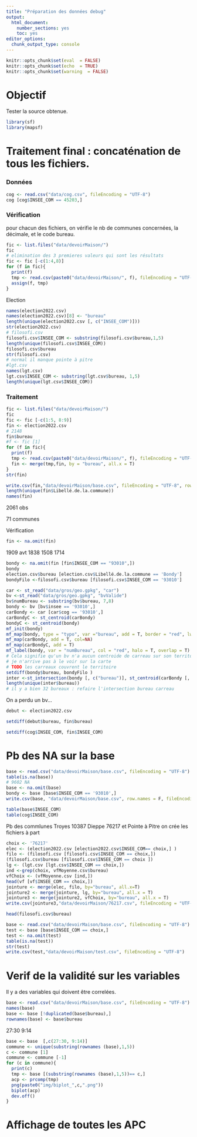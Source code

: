 ```yaml
---
title: "Préparation des données debug"
output:
  html_document:
    number_sections: yes
    toc: yes
editor_options:
  chunk_output_type: console
---
```


```r
knitr::opts_chunk$set(eval  = FALSE)
knitr::opts_chunk$set(echo  = TRUE)
knitr::opts_chunk$set(warning  = FALSE)
``` 


# Objectif

Tester la source obtenue.


```r
library(sf)
library(mapsf)
```

# Traitement final : concaténation de tous les fichiers.


### Données 

```r
cog <- read.csv("data/cog.csv", fileEncoding = "UTF-8")
cog [cog$INSEE_COM == 45203,]
```


### Vérification

pour chacun des fichiers, on vérifie le nb de communes concernées, la décimale, et le 
code bureau.


```r
fic <- list.files("data/devoirMaison/")
fic
# elimination des 3 premieres valeurs qui sont les résultats
fic <- fic [-c(1:4,8)]
for (f in fic){
  print(f)
  tmp <- read.csv(paste0("data/devoirMaison/", f), fileEncoding = "UTF-8")
  assign(f, tmp)
}
```

Election

```r
names(election2022.csv)
names(election2022.csv)[8] <- "bureau"
length(unique(election2022.csv [, c("INSEE_COM")]))
str(election2022.csv)
# filosofi.csv
filosofi.csv$INSEE_COM <- substring(filosofi.csv$bureau,1,5)
length(unique(filosofi.csv$INSEE_COM))
filosofi.csv$bureau
str(filosofi.csv)
# normal il manque pointe à pitre
#lgt.csv
names(lgt.csv)
lgt.csv$INSEE_COM <- substring(lgt.csv$bureau, 1,5)
length(unique(lgt.csv$INSEE_COM))
```


### Traitement


```r
fic <- list.files("data/devoirMaison/")
fic
fic <- fic [-c(1:5, 8:9)]
fin <- election2022.csv
# 2148
fin$bureau
#f <- fic [1]
for (f in fic){
  print(f)
  tmp <- read.csv(paste0("data/devoirMaison/", f), fileEncoding = "UTF-8")
  fin <- merge(tmp,fin, by = "bureau", all.x = T)
}
str(fin)

write.csv(fin,"data/devoirMaison/base.csv", fileEncoding = "UTF-8", row.names = FALSE)
length(unique(fin$Libellé.de.la.commune))
names(fin)
```

2061 obs

71 communes


Vérification

```r

fin <- na.omit(fin)
```

1909 avt
1838
1508
1714

```r
bondy <- na.omit(fin [fin$INSEE_COM == "93010",])
bondy
election.csv$bureau [election.csv$Libellé.de.la.commune == 'Bondy']
bondyFilo <-filosofi.csv$bureau [filosofi.csv$INSEE_COM == '93010']
```

```r
car <- st_read("data/gros/geo.gpkg", "car")
bv <-st_read("data/gros/geo.gpkg", "bvValide")
bv$numBureau <- substring(bv$bureau, 7,8)
bondy <- bv [bv$insee == '93010',]
carBondy <- car [car$cog == '93010',]
carBondyC <- st_centroid(carBondy)
bondyC <- st_centroid(bondy)
mf_init(bondy)
mf_map(bondy, type = "typo", var ="bureau", add = T, border = "red", lwd=2)
mf_map(carBondy, add = T, col=NA)
mf_map(carBondyC, add = T)
mf_label(bondy, var = "numBureau", col = "red", halo = T, overlap = T)
# Cela signifie qu'un bv n'a aucun centroide de carreau sur son territoire.
# je n'arrive pas à le voir sur la carte
# TODO les carreaux couvrent le territoire
setdiff(bondy$bureau, bondyFilo )
inter <-st_intersection(bondy [, c("bureau")], st_centroid(carBondy [, c("idcar_200m")]))
length(unique(inter$bureau))
# il y a bien 32 bureaux : refaire l'intersection bureau carreau
```


On a perdu un bv...


```r
debut <- election2022.csv

setdiff(debut$bureau, fin$bureau)

setdiff(cog$INSEE_COM, fin$INSEE_COM)
```



# Pb des NA sur la base


```r
base <- read.csv("data/devoirMaison/base.csv", fileEncoding = "UTF-8")
table(is.na(base))
# 9602 NA
base <- na.omit(base)
bondy <- base [base$INSEE_COM == '93010',]
write.csv(base, "data/devoirMaison/base.csv", row.names = F, fileEncoding = "UTF-8")
```


```r
table(base$INSEE_COM)
table(cog$INSEE_COM)
```


Pb des commlunes Troyes 10387 Dieppe 76217 et Pointe à Pitre
on crée les fichiers à part


```r
choix <- '76217'
elec <- (election2022.csv [election2022.csv$INSEE_COM== choix,] )
filo <- (filosofi.csv [filosofi.csv$INSEE_COM == choix,])
(filosofi.csv$bureau [filosofi.csv$INSEE_COM == choix ])
lg <- (lgt.csv [lgt.csv$INSEE_COM == choix,])
ind <-grep(choix, vfMoyenne.csv$bureau)
vfChoix <- (vfMoyenne.csv [ind,])
head(vf [vf$INSEE_COM == choix,])
jointure <- merge(elec, filo, by="bureau", all.x=T)
jointure2 <- merge(jointure, lg, by="bureau", all.x = T)
jointure3 <- merge(jointure2, vfChoix, by="bureau", all.x = T)
write.csv(jointure3,"data/devoirMaison/76217.csv", fileEncoding = "UTF-8")
```

```r
head(filosofi.csv$bureau)
```



```r
base <- read.csv("data/devoirMaison/base.csv", fileEncoding = "UTF-8")
test <- base [base$INSEE_COM == choix,]
test <- na.omit(test)
table(is.na(test))
str(test)
write.csv(test,"data/devoirMaison/test.csv", fileEncoding = "UTF-8")
```


# Verif de la validité sur les variables

Il y a des variables qui doivent être correlées.

```r
base <- read.csv("data/devoirMaison/base.csv", fileEncoding = "UTF-8")
names(base)
base <- base [!duplicated(base$bureau),]
rownames(base) <- base$bureau
```

27:30 9:14

```r
base <- base  [,c(27:30, 9:14)]
commune <- unique(substring(rownames (base),1,5))
c <- commune [1]
commune <- commune [-1]
for (c in commune){
  print(c)
  tmp <- base [(substring(rownames (base),1,5))== c,]
  acp <- prcomp(tmp)
  png(paste0("img/biplot_",c,".png"))
  biplot(acp)
  dev.off()
}


```




# Affichage de toutes les APC